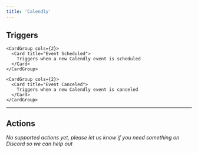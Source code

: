 ```yaml
---
title: 'Calendly'
---
```


## Triggers


    <CardGroup cols={2}>
      <Card title="Event Scheduled">
        Triggers when a new Calendly event is scheduled
      </Card>
    </CardGroup>
    
    <CardGroup cols={2}>
      <Card title="Event Canceled">
        Triggers when a new Calendly event is canceled
      </Card>
    </CardGroup>
    

---

## Actions

*No supported actions yet, please let us know if you need something on Discord so we can help out* 

